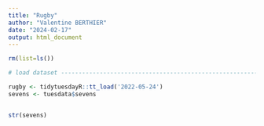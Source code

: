```yaml
---
title: "Rugby"
author: "Valentine BERTHIER"
date: "2024-02-17"
output: html_document
---
```


```r
rm(list=ls())
```

```r
# load dataset ------------------------------------------------------------

rugby <- tidytuesdayR::tt_load('2022-05-24')
sevens <- tuesdata$sevens


str(sevens)
```

